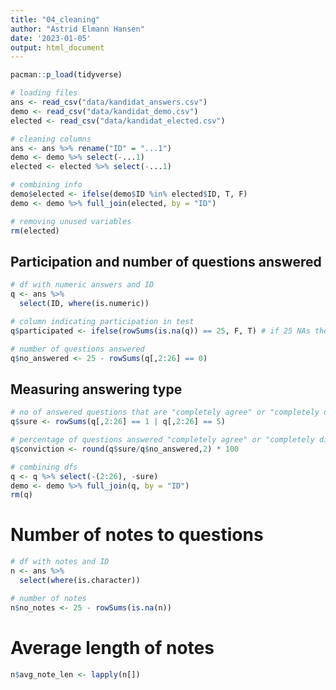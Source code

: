```yaml
---
title: "04_cleaning"
author: "Astrid Elmann Hansen"
date: '2023-01-05'
output: html_document
---
```


```r
pacman::p_load(tidyverse)

# loading files
ans <- read_csv("data/kandidat_answers.csv")
demo <- read_csv("data/kandidat_demo.csv")
elected <- read_csv("data/kandidat_elected.csv")

# cleaning columns
ans <- ans %>% rename("ID" = "...1")
demo <- demo %>% select(-...1)
elected <- elected %>% select(-...1)

# combining info
demo$elected <- ifelse(demo$ID %in% elected$ID, T, F)
demo <- demo %>% full_join(elected, by = "ID")

# removing unused variables
rm(elected)
```

## Participation and number of questions answered
```r
# df with numeric answers and ID
q <- ans %>% 
  select(ID, where(is.numeric))

# column indicating participation in test
q$participated <- ifelse(rowSums(is.na(q)) == 25, F, T) # if 25 NAs then FALSE else TRUE

# number of questions answered
q$no_answered <- 25 - rowSums(q[,2:26] == 0)
```

## Measuring answering type
```r
# no of answered questions that are "completely agree" or "completely disagree"
q$sure <- rowSums(q[,2:26] == 1 | q[,2:26] == 5)

# percentage of questions answered "completely agree" or "completely disagree"
q$conviction <- round(q$sure/q$no_answered,2) * 100

```

```r
# combining dfs
q <- q %>% select(-(2:26), -sure)
demo <- demo %>% full_join(q, by = "ID")
rm(q)
```
# Number of notes to questions
```r
# df with notes and ID
n <- ans %>% 
  select(where(is.character))

# number of notes
n$no_notes <- 25 - rowSums(is.na(n))
```

# Average length of notes
```r
n$avg_note_len <- lapply(n[])
```

